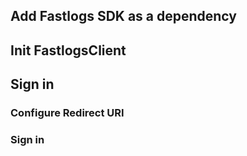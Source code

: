 
## Add Fastlogs SDK as a dependency

<AddSdk />

## Init FastlogsClient

<InitClient />

## Sign in

### Configure Redirect URI

<ConfigAndroidRedirectUri />

<ConfigureRedirectUri
  figureSrc={redirectUriFigure}
  redirectUri="io.fastlogs.android://io.fastlogs.sample/callback"
/>

### Sign in

<ImplementSignIn />

<TestYourIntegration sdk="Android" />
